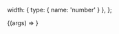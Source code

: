 
<Meta title="Components/Image" component={Image} />

  width: { type: { name: 'number' } },
};

<Canvas>
  <Story
    args={{
      src: 'https://images.unsplash.com/photo-1605460504109-f347ec557483?ixlib=rb-1.2.1&ixid=eyJhcHBfaWQiOjEyMDd9&auto=format&fit=crop&w=1650&q=80',
    }}
    argTypes={commonArgTypes}
    name="Default"
  >
    {(args) => <Image {...args} />}
  </Story>
</Canvas>

<ArgsTable story="Default" />
